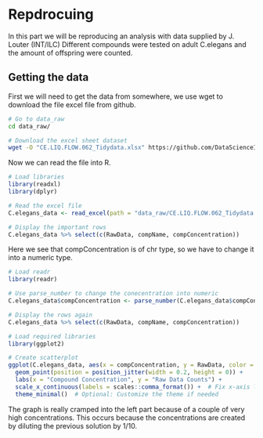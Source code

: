 # Repdrocuing
In this part we will be reproducing an analysis with data supplied by J. Louter (INT/ILC)
Different compounds were tested on adult C.elegans and the amount of offspring were counted.

## Getting the data
First we will need to get the data from somewhere, we use wget to download the file excel file from github.
```bash
# Go to data_raw
cd data_raw/ 

# Download the excel sheet dataset
wget -O "CE.LIQ.FLOW.062_Tidydata.xlsx" https://github.com/DataScienceILC/tlsc-dsfb26v-20_workflows/raw/main/data/CE.LIQ.FLOW.062_Tidydata.xlsx

```
Now we can read the file into R.
```r
# Load libraries
library(readxl)
library(dplyr)

# Read the excel file
C.elegans_data <- read_excel(path = "data_raw/CE.LIQ.FLOW.062_Tidydata.xlsx")

# Display the important rows
C.elegans_data %>% select(c(RawData, compName, compConcentration))

```
Here we see that compConcentration is of chr type, so we have to change it into a numeric type.
```r
# Load readr
library(readr)

# Use parse_number to change the conecentration into numeric
C.elegans_data$compConcentration <- parse_number(C.elegans_data$compConcentration)

# Display the rows again
C.elegans_data %>% select(c(RawData, compName, compConcentration))
```

```r
# Load required libraries
library(ggplot2)

# Create scatterplot
ggplot(C.elegans_data, aes(x = compConcentration, y = RawData, color = compName, shape = expType)) +
  geom_point(position = position_jitter(width = 0.2, height = 0)) +
  labs(x = "Compound Concentration", y = "Raw Data Counts") +
  scale_x_continuous(labels = scales::comma_format()) +  # Fix x-axis labels for readability
  theme_minimal()  # Optional: Customize the theme if needed

```
The graph is really cramped into the left part because of a couple of very high concentrations. This occurs because the concentrations are created by diluting the previous solution by 1/10.


